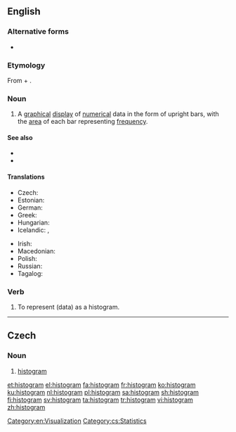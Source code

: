 ==English==
{{wikipedia}}

===Alternative forms===
* {{l|en|histogramme}}

===Etymology===
From {{etyl|grc|en}} {{m|grc|ἱστός||mast}} + {{m|grc|-γραμμα}}.

===Noun===
{{en-noun}}

# {{label|en|statistics}} A [[graphical]] [[display]] of [[numerical]] data in the form of upright bars, with the [[area]] of each bar representing [[frequency]].

====See also====
* {{l|en|bar chart}}
* {{l|en|vertical line diagram}}

====Translations====
{{trans-top|graphical display}}
* Czech: {{t|cs|histogram|m}}
* Estonian: {{t+|et|histogramm}}
* German: {{t|de|Histogramm|n}}
* Greek: {{t+|el|ιστόγραμμα|n}}
* Hungarian: {{t|hu|hisztogram}}
* Icelandic: {{t|is|súlurit|n}}, {{t|is|stuðlarit|n}}
{{trans-mid}}
* Irish: {{t|ga|histeagram|m}}
* Macedonian: {{t|mk|хистограм|m|tr=hístogram|sc=Cyrl}}
* Polish: {{t+|pl|histogram|m}}
* Russian: {{t+|ru|гистогра́мма|f}}
* Tagalog: {{t|tl|taladalasan}}
{{trans-bottom}}

===Verb===
{{en-verb|histogramm}}

# {{label|en|transitive}} To represent (data) as a histogram.

[[Category:en:Visualization]]

----

==Czech==

===Noun===
{{cs-noun|g=m}}

# [[#English|histogram]]

[[Category:cs:Statistics]]

[[et:histogram]]
[[el:histogram]]
[[fa:histogram]]
[[fr:histogram]]
[[ko:histogram]]
[[ku:histogram]]
[[nl:histogram]]
[[pl:histogram]]
[[sa:histogram]]
[[sh:histogram]]
[[fi:histogram]]
[[sv:histogram]]
[[ta:histogram]]
[[tr:histogram]]
[[vi:histogram]]
[[zh:histogram]]